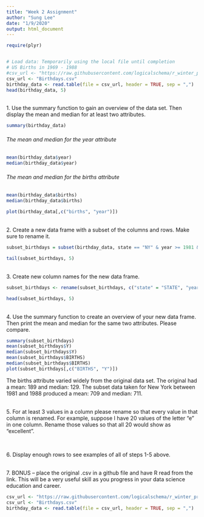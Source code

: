 ```yaml
---
title: "Week 2 Assignment"
author: "Sung Lee"
date: "1/9/2020"
output: html_document
---
```

``` r
require(plyr)


# Load data: Temporarily using the local file until completion
# US Births in 1969 - 1988 
#csv_url <- "https://raw.githubusercontent.com/logicalschema/r_winter_projects/master/Birthdays.csv"
csv_url <- "Birthdays.csv"
birthday_data <- read.table(file = csv_url, header = TRUE, sep = ",")
head(birthday_data, 5)
```
<br>
1. Use the summary function to gain an overview of the data set. Then display the mean and median for at least two attributes.

```r
summary(birthday_data)
```

###### The mean and median for the year attribute
```r
mean(birthday_data$year)
median(birthday_data$year)
```

###### The mean and median for the births attribute
```r
mean(birthday_data$births)
median(birthday_data$births)

plot(birthday_data[,c("births", "year")])
```
<br>
2. Create a new data frame with a subset of the columns and rows. Make sure to rename it.
```r
subset_birthdays = subset(birthday_data, state == "NY" & year >= 1981 & year <= 1988, select=c(state, year, month, births))

tail(subset_birthdays, 5)
```

<br>
3. Create new column names for the new data frame.

```r
subset_birthdays <- rename(subset_birthdays, c("state" = "STATE", "year" = "Y", "month" = "M", "births" = "BIRTHS"))

head(subset_birthdays, 5)
```
<br>
4. Use the summary function to create an overview of your new data frame. Then print the mean and median for the same two attributes. Please compare.

``` r
summary(subset_birthdays)
mean(subset_birthdays$Y)
median(subset_birthdays$Y)
mean(subset_birthdays$BIRTHS)
median(subset_birthdays$BIRTHS)
plot(subset_birthdays[,c("BIRTHS", "Y")])
```

The births attribute varied widely from the original data set. The original had a mean: 189 and median: 129. The subset data taken for New York between 1981 and 1988 produced a mean: 709 and median: 711.

<br>
5. For at least 3 values in a column please rename so that every value in that column is renamed. For example, suppose I have 20 values of the letter “e” in one column. Rename those values so that all 20 would show as “excellent”.

```r

```


<br>
6. Display enough rows to see examples of all of steps 1-5 above.


<br>
7. BONUS – place the original .csv in a github file and have R read from the link. This will be a very useful skill as you progress in your data science education and career.

```r
csv_url <- "https://raw.githubusercontent.com/logicalschema/r_winter_projects/master/Birthdays.csv"
csv_url <- "Birthdays.csv"
birthday_data <- read.table(file = csv_url, header = TRUE, sep = ",")
```
